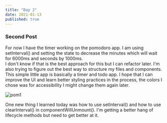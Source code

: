 ```yaml
---
title: "Day 2"
date: 2021-01-13
published: true
---
```


### Second Post 

For now I have the timer working on the pomodoro app. I am using setInterval() and setting the state to decrease the minutes which will wait for 6000ms and seconds by 1000ms. <br/>I don't know if that is the best approach for this but I can refactor later. I'm also trying to figure out the best way to structure my files and components. <br/>This simple little app is basically a timer and todo app. I hope that I can improve the UI and learn better styling practices in the process, the colors I chose was for accessibility I might change them again later. 

![pom1](https://media.giphy.com/media/qIly1RGRPBZfpb4xeg/giphy.gif) 

One new thing I learned today was how to use setInterval() and how to use clearInterval() in componentWillUnmount(). I'm getting a better hang of lifecycle methods but need to get better at it. 

